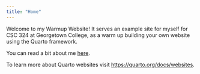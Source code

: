 ```yaml
---
title: "Home"
---
```


Welcome to my Warmup Website!  It serves an example site for myself for CSC 324 at Georgetown College, as a warm up building your own website using the Quarto framework.

You can read a bit about me [here](about.html).

To learn more about Quarto websites visit <https://quarto.org/docs/websites>.